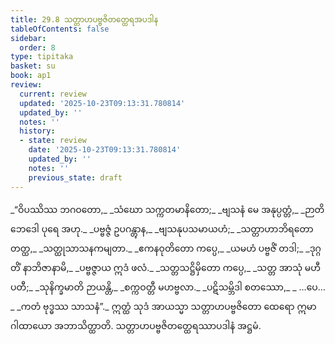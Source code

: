 ```yaml
---
title: 29.8 သတ္တာဟပဗ္ဗဇိတတ္ထေရအပဒါန
tableOfContents: false
sidebar:
  order: 8
type: tipitaka
basket: su
book: ap1
review:
  current: review
  updated: '2025-10-23T09:13:31.780814'
  updated_by: ''
  notes: ''
  history:
  - state: review
    date: '2025-10-23T09:13:31.780814'
    updated_by: ''
    notes: ''
    previous_state: draft
---
```



<ReviewStatus review={frontmatter.review} showDetails={true} />

<HypothesisAnnotation frontmatter={frontmatter} />

<DynamicBreadcrumb />

<Division number="33" book="ap1" e="ch" v="20" p="273">

<Paragraph number="3333" type="verses" book="ap1">
_“ဝိပဿိဿ ဘဂဝတော,_  
_သံဃော သက္ကတမာနိတော;_  
_ဗျသနံ မေ အနုပ္ပတ္တံ,_  
_ဉာတိဘေဒေါ ပုရေ အဟု._  

</Paragraph>

</Division>
<Division number="34" book="ap1" e="ch" v="20" p="273">

<Paragraph number="3334" type="verses" book="ap1">
_ပဗ္ဗဇ္ဇံ ဥပဂန္တွာန,_  
_ဗျသနုပသမာယဟံ;_  
_သတ္တာဟာဘိရတော တတ္ထ,_  
_သတ္ထုသာသနကမျတာ._  

</Paragraph>

</Division>
<Division number="35" book="ap1" e="ch" v="20" p="273">

<Paragraph number="3335" type="verses" book="ap1">
_ဧကနဝုတိတော ကပ္ပေ,_  
_ယမဟံ ပဗ္ဗဇိံ တဒါ;_  
_ဒုဂ္ဂတိံ နာဘိဇာနာမိ,_  
_ပဗ္ဗဇ္ဇာယ ဣဒံ ဖလံ._  

</Paragraph>

</Division>
<Division number="36" book="ap1" e="ch" v="20" p="274">

<Paragraph number="3336" type="verses" book="ap1">
_သတ္တသဋ္ဌိမှိတော ကပ္ပေ,_  
_သတ္တ အာသုံ မဟီပတီ;_  
_သုနိက္ခမာတိ ဉာယန္တိ,_  
_စက္ကဝတ္တီ မဟဗ္ဗလာ._  

</Paragraph>

</Division>
<Division number="37" book="ap1" e="ch" v="20" p="274">

<Paragraph number="3337" type="verses" book="ap1">
_ပဋိသမ္ဘိဒါ စတဿော,_  
_ …ပေ… _  
_ကတံ ဗုဒ္ဓဿ သာသနံ”._  

</Paragraph>

<Paragraph number="3338" book="ap1">
ဣတ္ထံ သုဒံ အာယသ္မာ သတ္တာဟပဗ္ဗဇိတော ထေရော ဣမာ ဂါထာယော အဘာသိတ္ထာတိ.

</Paragraph>
</Division>

<Paragraph number="3339" type="center" book="ap1">
သတ္တာဟပဗ္ဗဇိတတ္ထေရဿာပဒါနံ အဋ္ဌမံ.
</Paragraph>
